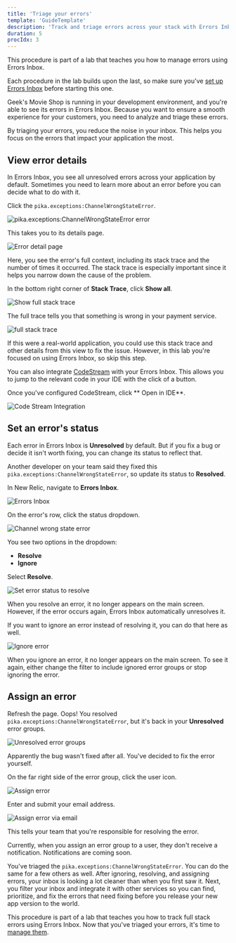 ```yaml
---
title: 'Triage your errors'
template: 'GuideTemplate'
description: 'Track and triage errors across your stack with Errors Inbox'
duration: 5
procIdx: 3
---
```


<Callout variant="course" title="lab">

This procedure is part of a lab that teaches you how to manage errors using Errors Inbox.

Each procedure in the lab builds upon the last, so make sure you've [set up Errors Inbox](/automate-workflows/error-inbox/set-up-errors-inbox) before starting this one.

</Callout>

Geek's Movie Shop is running in your development environment, and you're able to see its errors in Errors Inbox. Because you want to ensure a smooth experience for your customers, you need to analyze and triage these errors.

By triaging your errors, you reduce the noise in your inbox. This helps you focus on the errors that impact your application the most.

## View error details

In Errors Inbox, you see all unresolved errors across your application by default. Sometimes you need to learn more about an error before you can decide what to do with it.

<Steps>

<Step>

Click the `pika.exceptions:ChannelWrongStateError`.

![pika.exceptions:ChannelWrongStateError error](../../../images/error-inbox/channel-wrong-state-error.png)

This takes you to its details page.

![Error detail page](../../../images/error-inbox/error-detail-page.png)

Here, you see the error's full context, including its stack trace and the number of times it occurred. The stack trace is especially important since it helps you narrow down the cause of the problem.

</Step>

<Step>

In the bottom right corner of **Stack Trace**, click **Show all**.

![Show full stack trace](../../../images/error-inbox/show-full-stack-trace.png)

The full trace tells you that something is wrong in your payment service.

![full stack trace](../../../images/error-inbox/full-trace.png)

If this were a real-world application, you could use this stack trace and other details from this view to fix the issue. However, in this lab you're focused on using Errors Inbox, so skip this step.

<Callout variant='tip'>

You can also integrate [CodeStream](https://newrelic.com/codestream) with your Errors Inbox. This allows you to jump to the relevant code in your IDE with the click of a button.

Once you've configured CodeStream, click ** Open in IDE**.

![Code Stream Integration](../../../images/error-inbox/codestream.png)

</Callout>

</Step>

</Steps>

## Set an error's status

Each error in Errors Inbox is **Unresolved** by default. But if you fix a bug or decide it isn't worth fixing, you can change its status to reflect that.

Another developer on your team said they fixed this `pika.exceptions:ChannelWrongStateError`, so update its status to **Resolved**.

<Steps>

<Step>

In New Relic, navigate to **Errors Inbox**.

![Errors Inbox](../../../images/error-inbox/errors-inbox.png)

</Step>

<Step>

On the error's row, click the status dropdown.

![Channel wrong state error](../../../images/error-inbox/channel-wrong-state.png)

You see two options in the dropdown:

- **Resolve**
- **Ignore**

</Step>

<Step>

Select **Resolve**.

![Set error status to resolve](../../../images/error-inbox/resolve-error.png)

When you resolve an error, it no longer appears on the main screen. However, if the error occurs again, Errors Inbox automatically unresolves it.

<Callout variant='tip'>

If you want to ignore an error instead of resolving it, you can do that here as well.

![Ignore error](../../../images/error-inbox/set-ignore-error.png)

When you ignore an error, it no longer appears on the main screen. To see it again, either change the filter to include ignored error groups or stop ignoring the error.

</Callout>

</Step>

</Steps>

## Assign an error

Refresh the page. Oops! You resolved `pika.exceptions:ChannelWrongStateError`, but it's back in your **Unresolved** error groups.

![Unresolved error groups](../../../images/error-inbox/unresolved-errors.png)

Apparently the bug wasn't fixed after all. You've decided to fix the error yourself.

<Steps>

<Step>

On the far right side of the error group, click the user icon.

![Assign error](../../../images/error-inbox/assign-error.png)

</Step>

<Step>

Enter and submit your email address.

![Assign error via email](../../../images/error-inbox/assign-error-via-email.png)

This tells your team that you're responsible for resolving the error.

<Callout variant='tip'>

Currently, when you assign an error group to a user, they don't receive a notification. Notifications are coming soon.

</Callout>

</Step>

</Steps>

You've triaged the `pika.exceptions:ChannelWrongStateError`. You can do the same for a few others as well. After ignoring, resolving, and assigning errors, your inbox is looking a lot cleaner than when you first saw it. Next, you filter your inbox and integrate it with other services so you can find, prioritize, and fix the errors that need fixing before you release your new app version to the world.

<Callout variant="course" title="lab">

This procedure is part of a lab that teaches you how to track full stack errors using Errors Inbox. Now that you've triaged your errors, it's time to [manage them](/automate-workflows/error-inbox/manage-errors).

</Callout>